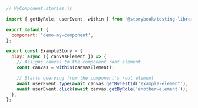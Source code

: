 ```js
// MyComponent.stories.js

import { getByRole, userEvent, within } from '@storybook/testing-library';

export default {
  component: 'demo-my-component',
};

export const ExampleStory = {
  play: async ({ canvasElement }) => {
    // Assigns canvas to the component root element
    const canvas = within(canvasElement);

    // Starts querying from the component's root element
    await userEvent.type(await canvas.getByTestId('example-element'), 'something');
    await userEvent.click(await canvas.getByRole('another-element'));
  },
};
```
